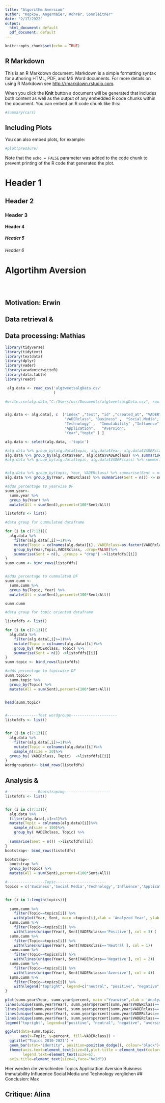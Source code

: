```yaml
---
title: "Algorithm Aversion"
author: "Kopkow, Angermaier, Rohrer, Sonnleitner"
date: "2/17/2022"
output:
  html_document: default
  pdf_document: default
---
```


```r
knitr::opts_chunk$set(echo = TRUE)
```

## R Markdown

This is an R Markdown document. Markdown is a simple formatting syntax for authoring HTML, PDF, and MS Word documents. For more details on using R Markdown see <http://rmarkdown.rstudio.com>.

When you click the **Knit** button a document will be generated that includes both content as well as the output of any embedded R code chunks within the document. You can embed an R code chunk like this:

```r
#summary(cars)
```

## Including Plots

You can also embed plots, for example:

```r
#plot(pressure)
```

Note that the `echo = FALSE` parameter was added to the code chunk to prevent printing of the R code that generated the plot.

# Header 1
## Header 2
### Header 3
#### Header 4
##### Header 5
###### Header 6



# Algortihm Aversion




```r


```

```r

```

```r

```



## Motivation: Erwin


## Data retrieval & 


## Data processing: Mathias

```r
library(tidyverse)
library(tidytext)
library(textdata)
library(dplyr)
library(vader)
library(academictwitteR)
library(data.table)
library(readr)
```

```r
 alg.data <- read_csv('algtweetsalgData.csv'
                      )

#write.csv(alg.data,"C:/Users/usr/Documents/algtweetsalgData.csv", row.names = TRUE)


alg.data <- alg.data[, c  ("index" ,"text", "id" ,"created_at", "VADER",
                           "VADERclass", "Business" ,  "Social.Media", 
                           "Technology" ,  "Immutability" ,"Influence", 
                           "Application",   "Aversion",
                           "Year","topic" ) ]

alg.data <- select(alg.data, -'topic')

```


```r
#alg.data %>% group_by(alg.data$topic, alg.data$Year, alg.data$VADERclass) %>% summarise(Sent = #n())-> summ.data
alg.data %>% group_by(alg.data$Year, alg.data$VADERclass) %>% summarise(Sent = n()) -> summ.year
#alg.data %>% group_by(alg.data$topic, alg.data$VADERclass) %>% summarise(Sent = n()) -> summ.topic


#alg.data %>% group_by(topic, Year, VADERclass) %>% summarise(Sent = n()) -> summ.data
alg.data %>% group_by(Year, VADERclass) %>% summarise(Sent = n()) -> summ.year

#adds percentage to yearwise DF
summ.year<- 
  summ.year %>% 
  group_by(Year) %>% 
  mutate(All = sum(Sent),percent=(100*Sent/All))


```

```r
listofdfs <- list()

#data group for cummulated dataframe

for (i in c(7:13)){
  alg.data %>% 
    filter(alg.data[,i]>=1)%>% 
    mutate(Topic = colnames(alg.data)[i], VADERclass=as.factor(VADERclass))%>% 
    group_by(Year,Topic,VADERclass, .drop=FALSE)%>% 
    summarise(Sent = n(), .groups = "drop") ->listofdfs[[i]]
}
summ.cumm <- bind_rows(listofdfs)


#adds percentage to cummulated DF
summ.cumm <- 
  summ.cumm %>% 
  group_by(Topic, Year) %>% 
  mutate(All = sum(Sent),percent=(100*Sent/All))

summ.cumm
```

```r
#data group for topic oriented dataframe

listofdfs <- list()

for (i in c(7:13)){
  alg.data %>% 
    filter(alg.data[,i]>=1)%>% 
    mutate(Topic = colnames(alg.data)[i])%>% 
    group_by( VADERclass, Topic) %>% 
    summarise(Sent = n()) ->listofdfs[[i]]
}
summ.topic <- bind_rows(listofdfs)

#adds percentage to topicwise DF
summ.topic<- 
  summ.topic %>% 
  group_by(Topic) %>% 
  mutate(All = sum(Sent),percent=(100*Sent/All))


head(summ.topic)
```

```r

```

```r
#--------------Test wordgroups---------------------
listofdfs <- list()


for (i in c(7:13)){
  alg.data %>% 
    filter(alg.data[,i]>=1)%>% 
    mutate(Topic = colnames(alg.data)[i])%>% 
    sample_n(size = 20)%>% 
  group_by( VADERclass, Topic)  ->listofdfs[[i]]
}
Wordgrouptest<- bind_rows(listofdfs)
```



## Analysis &


```r
#--------------Bootstraping---------------------
listofdfs <- list()


for (i in c(7:13)){
  alg.data %>% 
  filter(alg.data[,i]>=1)%>% 
  mutate(Topic = colnames(alg.data)[i])%>% 
    sample_n(size = 100)%>% 
    group_by( VADERclass, Topic) %>% 
  
  summarise(Sent = n()) ->listofdfs[[i]]
}
bootstrap<- bind_rows(listofdfs)

bootstrap<- 
  bootstrap %>% 
  group_by(Topic) %>% 
  mutate(All = sum(Sent),percent=(100*Sent/All))
```


```r
#-----------------Topic-----------------------
topics = c('Business','Social.Media','Technology','Influence','Application','Aversion')


for (i in 1:length(topics)){
  
  summ.cumm %>% 
    filter(Topic==topics[i]) %>%
    with(plot(Year, Sent, main =topics[i],xlab = 'Analyzed Year', ylab = 'Tweets'))
  summ.cumm %>% 
    filter(Topic==topics[i]) %>% 
    with(lines(unique(Year), Sent[VADERclass=='Positive'], col = 3) )
  summ.cumm %>% 
    filter(Topic==topics[i]) %>%
    with(lines(unique(Year), Sent[VADERclass=='Neutral'], col = 1))
  summ.cumm %>% 
    filter(Topic==topics[i]) %>%
    with(lines(unique(Year), Sent[VADERclass=='Negative'], col = 2))
  summ.cumm %>% 
    filter(Topic==topics[i]) %>%
    with(lines(unique(Year), Sent[VADERclass=='Aversive'], col = 4))
  summ.cumm %>% 
    filter(Topic==topics[i]) %>%
    with(legend("topright", legend=c("neutral", "positive", "negative", "aversive"), col=c("black","green", "red"), lty=1:1, cex=0.8)) 
}
```


```r
plot(summ.year$Year, summ.year$percent, main ="Yearwise",xlab = 'Analyzed year', ylab = 'Percent',cex.lab=1, cex.axis=1, cex.main=2, cex.sub=1)
lines(unique(summ.year$Year), summ.year$percent[summ.year$VADERclass=='Positive'], col = "green", lwd=2)
lines(unique(summ.year$Year), summ.year$percent[summ.year$VADERclass=='Neutral'], col = "black", lwd=2)
lines(unique(summ.year$Year), summ.year$percent[summ.year$VADERclass=='Negative'], col = "blue", lwd=2)
lines(unique(summ.year$Year), summ.year$percent[summ.year$VADERclass=='Aversive'], col = "red",lwd=2)
legend("topright", legend=c("positive", "neutral", "negative", "aversive"), col=c("green","black", "blue", "red"), lty=1:1,lwd=2, cex=.9)
```


```r

ggplot(data=summ.topic, 
       aes(x=Topic, y=percent, fill=VADERclass)) + 
  ggtitle("Topics 2010-2021") +
  geom_bar(stat="identity", position=position_dodge(), colour="black")+
  theme(axis.text=element_text(size=8),plot.title = element_text(color="Black", size=6, face="bold", hjust = 0.5),
        legend.text=element_text(size=6),
  axis.title=element_text(size=8,face="bold"))

```
Hier werden die verschieden Topics Applicattion Aversion Buisness Immutability Influeence Social Media und Technology verglichen 
## Conclusion: Max


## Critique: Alina




